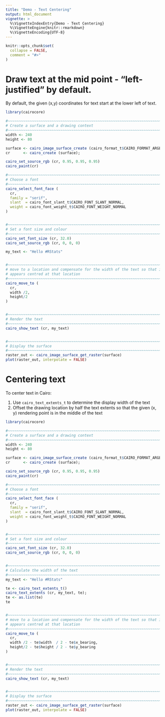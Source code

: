 ```yaml
---
title: "Demo - Text Centering"
output: html_document
vignette: >
  %\VignetteIndexEntry{Demo - Text Centering}
  %\VignetteEngine{knitr::rmarkdown}
  %\VignetteEncoding{UTF-8}
---
```


```r
knitr::opts_chunk$set(
  collapse = FALSE,
  comment = "#>"
)
```




# Draw text at the mid point - "left-justified" by default.

By default, the given (x,y) coordinates for text start at the lower left of text.


```r
library(cairocore)

#~~~~~~~~~~~~~~~~~~~~~~~~~~~~~~~~~~~~~~~~~~~~~~~~~~~~~~~~~~~~~~~~~~~~~~~~~~~~~
# Create a surface and a drawing context
#~~~~~~~~~~~~~~~~~~~~~~~~~~~~~~~~~~~~~~~~~~~~~~~~~~~~~~~~~~~~~~~~~~~~~~~~~~~~~
width <- 240
height <- 80

surface <- cairo_image_surface_create (cairo_format_t$CAIRO_FORMAT_ARGB32, width, height);
cr      <- cairo_create (surface);

cairo_set_source_rgb (cr, 0.95, 0.95, 0.95)
cairo_paint(cr)

#~~~~~~~~~~~~~~~~~~~~~~~~~~~~~~~~~~~~~~~~~~~~~~~~~~~~~~~~~~~~~~~~~~~~~~~~~~~~~
# Choose a font
#~~~~~~~~~~~~~~~~~~~~~~~~~~~~~~~~~~~~~~~~~~~~~~~~~~~~~~~~~~~~~~~~~~~~~~~~~~~~~
cairo_select_font_face (
  cr, 
  family = "serif",
  slant  = cairo_font_slant_t$CAIRO_FONT_SLANT_NORMAL,
  weight = cairo_font_weight_t$CAIRO_FONT_WEIGHT_NORMAL
)


#~~~~~~~~~~~~~~~~~~~~~~~~~~~~~~~~~~~~~~~~~~~~~~~~~~~~~~~~~~~~~~~~~~~~~~~~~~~~~
# Set a font size and colour
#~~~~~~~~~~~~~~~~~~~~~~~~~~~~~~~~~~~~~~~~~~~~~~~~~~~~~~~~~~~~~~~~~~~~~~~~~~~~~
cairo_set_font_size (cr, 32.0)
cairo_set_source_rgb (cr, 0, 0, 0)

my_text <- "Hello #RStats"


#~~~~~~~~~~~~~~~~~~~~~~~~~~~~~~~~~~~~~~~~~~~~~~~~~~~~~~~~~~~~~~~~~~~~~~~~~~~~~
# move to a location and compensate for the width of the text so that it
# appears centred at that location
#~~~~~~~~~~~~~~~~~~~~~~~~~~~~~~~~~~~~~~~~~~~~~~~~~~~~~~~~~~~~~~~~~~~~~~~~~~~~~
cairo_move_to (
  cr,
  width /2,
  height/2
)


#~~~~~~~~~~~~~~~~~~~~~~~~~~~~~~~~~~~~~~~~~~~~~~~~~~~~~~~~~~~~~~~~~~~~~~~~~~~~~
# Render the text
#~~~~~~~~~~~~~~~~~~~~~~~~~~~~~~~~~~~~~~~~~~~~~~~~~~~~~~~~~~~~~~~~~~~~~~~~~~~~~
cairo_show_text (cr, my_text)


#~~~~~~~~~~~~~~~~~~~~~~~~~~~~~~~~~~~~~~~~~~~~~~~~~~~~~~~~~~~~~~~~~~~~~~~~~~~~~
# Display the surface
#~~~~~~~~~~~~~~~~~~~~~~~~~~~~~~~~~~~~~~~~~~~~~~~~~~~~~~~~~~~~~~~~~~~~~~~~~~~~~
raster_out <- cairo_image_surface_get_raster(surface)
plot(raster_out, interpolate = FALSE)
```



# Centering text

To center text in Cairo:

1. Use `cairo_text_extents_t` to determine the display width of the text
2. Offset the drawing location by half the text extents so that the given (x, y) 
   rendering point is in the middle of the text



```r
library(cairocore)

#~~~~~~~~~~~~~~~~~~~~~~~~~~~~~~~~~~~~~~~~~~~~~~~~~~~~~~~~~~~~~~~~~~~~~~~~~~~~~
# Create a surface and a drawing context
#~~~~~~~~~~~~~~~~~~~~~~~~~~~~~~~~~~~~~~~~~~~~~~~~~~~~~~~~~~~~~~~~~~~~~~~~~~~~~
width <- 240
height <- 80

surface <- cairo_image_surface_create (cairo_format_t$CAIRO_FORMAT_ARGB32, width, height);
cr      <- cairo_create (surface);

cairo_set_source_rgb (cr, 0.95, 0.95, 0.95)
cairo_paint(cr)

#~~~~~~~~~~~~~~~~~~~~~~~~~~~~~~~~~~~~~~~~~~~~~~~~~~~~~~~~~~~~~~~~~~~~~~~~~~~~~
# Choose a font
#~~~~~~~~~~~~~~~~~~~~~~~~~~~~~~~~~~~~~~~~~~~~~~~~~~~~~~~~~~~~~~~~~~~~~~~~~~~~~
cairo_select_font_face (
  cr, 
  family = "serif",
  slant  = cairo_font_slant_t$CAIRO_FONT_SLANT_NORMAL,
  weight = cairo_font_weight_t$CAIRO_FONT_WEIGHT_NORMAL
)


#~~~~~~~~~~~~~~~~~~~~~~~~~~~~~~~~~~~~~~~~~~~~~~~~~~~~~~~~~~~~~~~~~~~~~~~~~~~~~
# Set a font size and colour
#~~~~~~~~~~~~~~~~~~~~~~~~~~~~~~~~~~~~~~~~~~~~~~~~~~~~~~~~~~~~~~~~~~~~~~~~~~~~~
cairo_set_font_size (cr, 32.0)
cairo_set_source_rgb (cr, 0, 0, 0)


#~~~~~~~~~~~~~~~~~~~~~~~~~~~~~~~~~~~~~~~~~~~~~~~~~~~~~~~~~~~~~~~~~~~~~~~~~~~~~
# Calculate the width of the text
#~~~~~~~~~~~~~~~~~~~~~~~~~~~~~~~~~~~~~~~~~~~~~~~~~~~~~~~~~~~~~~~~~~~~~~~~~~~~~
my_text <- "Hello #RStats"

te <- cairo_text_extents_t()
cairo_text_extents (cr, my_text, te);
te <- as.list(te)
te


#~~~~~~~~~~~~~~~~~~~~~~~~~~~~~~~~~~~~~~~~~~~~~~~~~~~~~~~~~~~~~~~~~~~~~~~~~~~~~
# move to a location and compensate for the width of the text so that it
# appears centred at that location
#~~~~~~~~~~~~~~~~~~~~~~~~~~~~~~~~~~~~~~~~~~~~~~~~~~~~~~~~~~~~~~~~~~~~~~~~~~~~~
cairo_move_to (
  cr,
  width /2 - te$width  / 2 - te$x_bearing,
  height/2 - te$height / 2 - te$y_bearing
)


#~~~~~~~~~~~~~~~~~~~~~~~~~~~~~~~~~~~~~~~~~~~~~~~~~~~~~~~~~~~~~~~~~~~~~~~~~~~~~
# Render the text
#~~~~~~~~~~~~~~~~~~~~~~~~~~~~~~~~~~~~~~~~~~~~~~~~~~~~~~~~~~~~~~~~~~~~~~~~~~~~~
cairo_show_text (cr, my_text)


#~~~~~~~~~~~~~~~~~~~~~~~~~~~~~~~~~~~~~~~~~~~~~~~~~~~~~~~~~~~~~~~~~~~~~~~~~~~~~
# Display the surface
#~~~~~~~~~~~~~~~~~~~~~~~~~~~~~~~~~~~~~~~~~~~~~~~~~~~~~~~~~~~~~~~~~~~~~~~~~~~~~
raster_out <- cairo_image_surface_get_raster(surface)
plot(raster_out, interpolate = FALSE)
```
